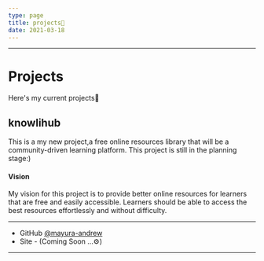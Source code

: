 ```yaml
---
type: page
title: projects🚀
date: 2021-03-18
---
```

---
# Projects

Here's my current projects🚀

## knowlihub

This is a my new project,a free online resources library that will be a 
community-driven learning platform. This project is still in the planning stage:) 

#### Vision

My vision for this project is to provide better online resources for learners that are free and easily accessible.
Learners should be able to access the best resources effortlessly and without difficulty.

---

- GitHub [@mayura-andrew](https://github.com/mayura-andrew)
- Site - (Coming Soon ...⚙️)

---

